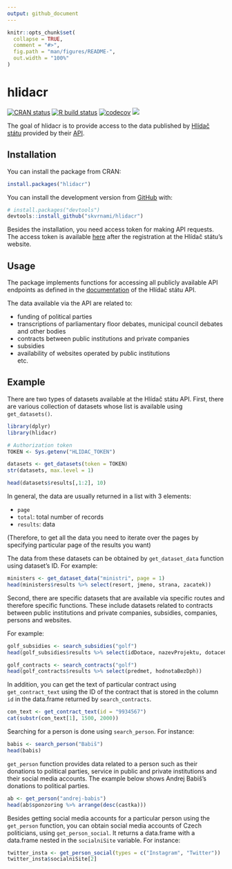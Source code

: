 ```yaml
---
output: github_document
---
```


<!-- README.md is generated from README.Rmd. Please edit that file -->

```r
knitr::opts_chunk$set(
  collapse = TRUE,
  comment = "#>",
  fig.path = "man/figures/README-",
  out.width = "100%"
)
```

# hlidacr

<!-- badges: start -->
[![CRAN status](https://www.r-pkg.org/badges/version/hlidacr)](https://CRAN.R-project.org/package=hlidacr)
[![R build status](https://github.com/skvrnami/hlidacr/workflows/R-CMD-check/badge.svg)](https://github.com/skvrnami/hlidacr/actions)
[![codecov](https://codecov.io/gh/skvrnami/hlidacr/branch/main/graph/badge.svg?token=FWP73F1DOL)](https://codecov.io/gh/skvrnami/hlidacr)
[![](https://cranlogs.r-pkg.org/badges/hlidacr)](https://CRAN.R-project.org/package=hlidacr)
<!-- badges: end -->

The goal of hlidacr is to provide access to the data published by [Hlídač státu](https://www.hlidacstatu.cz/) provided by their [API](https://www.hlidacstatu.cz/api/v2/swagger/index). 

## Installation

You can install the package from CRAN:

``` r
install.packages("hlidacr")
```


You can install the development version from [GitHub](https://github.com/) with:

``` r
# install.packages("devtools")
devtools::install_github("skvrnami/hlidacr")
```

Besides the installation, you need access token for making API requests. 
The access token is available [here](https://www.hlidacstatu.cz/api/v1/Index) 
after the registration at the Hlídač státu's website. 

## Usage

The package implements functions for accessing all publicly available API endpoints
as defined in the [documentation](https://www.hlidacstatu.cz/api/v2/swagger/index)
of the Hlídač státu API. 

The data available via the API are related to:

- funding of political parties  
- transcriptions of parliamentary floor debates, municipal council debates and other bodies  
- contracts between public institutions and private companies  
- subsidies  
- availability of websites operated by public institutions  
etc.

## Example

There are two types of datasets available at the Hlídač státu API.
First, there are various collection of datasets whose list is available
using `get_datasets()`.

```r
library(dplyr)
library(hlidacr)

# Authorization token
TOKEN <- Sys.getenv("HLIDAC_TOKEN")

datasets <- get_datasets(token = TOKEN)
str(datasets, max.level = 1)

head(datasets$results[,1:2], 10)
```

In general, the data are usually returned in a list with 3 elements:

- `page`  
- `total`: total number of records  
- `results`: data  

(Therefore, to get all the data you need to iterate over the pages by specifying
particular page of the results you want)

The data from these datasets can be obtained by `get_dataset_data` function
using dataset's ID. 
For example:

```r
ministers <- get_dataset_data("ministri", page = 1)
head(ministers$results %>% select(resort, jmeno, strana, zacatek))
```

Second, there are specific datasets that are available via specific routes
and therefore specific functions. These include datasets related to 
contracts between public institutions and private companies, subsidies, companies, 
persons and websites. 

For example:

```r
golf_subsidies <- search_subsidies("golf")
head(golf_subsidies$results %>% select(idDotace, nazevProjektu, dotaceCelkem))
```

```r
golf_contracts <- search_contracts("golf")
head(golf_contracts$results %>% select(predmet, hodnotaBezDph))
```

In addition, you can get the text of particular contract using `get_contract_text`
using the ID of the contract that is stored in the column `id` in the
data.frame returned by `search_contracts`.

```r
con_text <- get_contract_text(id = "9934567")
cat(substr(con_text[1], 1500, 2000))
```

Searching for a person is done using `search_person`. For instance:

```r
babis <- search_person("Babiš")
head(babis)
```

`get_person` function provides data related to a person such as their donations to 
political parties, service in public and private institutions and their social
media accounts. 
The example below shows Andrej Babiš's donations to political parties.

```r
ab <- get_person("andrej-babis")
head(ab$sponzoring %>% arrange(desc(castka)))
```

Besides getting social media accounts for a particular person using the 
`get_person` function, you can obtain social media accounts of Czech politicians, 
using `get_person_social`. 
It returns a data.frame with a data.frame nested in the `socialniSite` variable.
For instance: 

```r
twitter_insta <- get_person_social(types = c("Instagram", "Twitter"))
twitter_insta$socialniSite[2]
```

